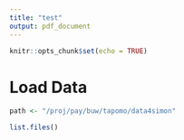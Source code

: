 ```yaml
---
title: "test"
output: pdf_document
---
```


```r
knitr::opts_chunk$set(echo = TRUE)
```

# Load Data

```r

path <- "/proj/pay/buw/tapomo/data4simon"

list.files()

```

